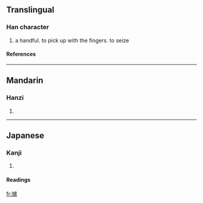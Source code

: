 ==Translingual==
===Han character===
{{Han char|rn=64|rad=手|as=11|sn=14|four=|canj=手卜心一 (QYPM)}}
# a handful. to pick up with the fingers. to seize
====References====
{{Han ref|kx=0450.150|dkj=12601|dj=0800.340|hdz=31945.020|uh=6463|ud=25699}}

----
==Mandarin==
===Hanzi===
{{cmn-hanzi|pin=[[zhā]] (zha1)|wg=cha<sup>1</sup>}}
# {{defn|Mandarin}}

----
==Japanese==
===Kanji===
{{ja-kanji|grade=|rs=手11}}
# {{defn|Japanese}} 
====Readings====
{{ja-readings|on=[[さ]] (sa), [[しゃ]] (sha), [[が]] (ga), [[な]] (na), [[さい]] (sai), [[せ]] (se)|kun=[[とる]] (toru), [[つかむ]] (tsukamu)}}

[[fr:摣]]